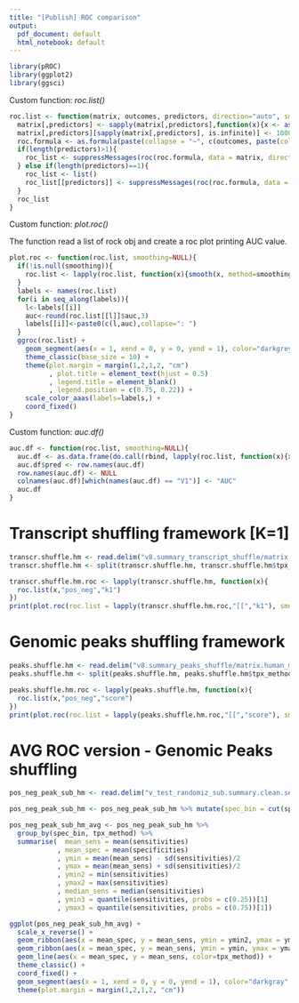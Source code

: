 ```yaml
---
title: "[Publish] ROC comparison"
output:
  pdf_document: default
  html_notebook: default
---
```


```r
library(pROC)
library(ggplot2)
library(ggsci)
```

Custom function: _roc.list()_

```r
roc.list <- function(matrix, outcomes, predictors, direction="auto", smoothing=NULL){
  matrix[,predictors] <- sapply(matrix[,predictors],function(x){x <- as.numeric(x)})
  matrix[,predictors][sapply(matrix[,predictors], is.infinite)] <- 1000
  roc.formula <- as.formula(paste(collapse = "~", c(outcomes, paste(collapse = "+", predictors))))
  if(length(predictors)>1){
    roc_list <- suppressMessages(roc(roc.formula, data = matrix, direction = direction, na.rm = T))
  } else if(length(predictors)==1){
    roc_list <- list()
    roc_list[[predictors]] <- suppressMessages(roc(roc.formula, data = matrix, direction = direction, na.rm = T))
  }
  roc_list
}
```

Custom function: _plot.roc()_

The function read a list of rock obj and create a roc plot printing AUC value.

```r
plot.roc <- function(roc.list, smoothing=NULL){
  if(!is.null(smoothing)){
    roc.list <- lapply(roc.list, function(x){smooth(x, method=smoothing)})
  }
  labels <- names(roc.list)
  for(i in seq_along(labels)){
    l<-labels[[i]]
    auc<-round(roc.list[[l]]$auc,3)
    labels[[i]]<-paste0(c(l,auc),collapse=": ")
  }
  ggroc(roc.list) + 
    geom_segment(aes(x = 1, xend = 0, y = 0, yend = 1), color="darkgrey", linetype="dashed") +
    theme_classic(base_size = 10) +
    theme(plot.margin = margin(1,2,1,2, "cm")
          , plot.title = element_text(hjust = 0.5)
          , legend.title = element_blank()
          , legend.position = c(0.75, 0.22)) +
    scale_color_aaas(labels=labels,) +
    coord_fixed()
}
```

Custom function: _auc.df()_

```r
auc.df <- function(roc.list, smoothing=NULL){
  auc.df <- as.data.frame(do.call(rbind, lapply(roc.list, function(x){x$auc})))
  auc.df$pred <- row.names(auc.df)
  row.names(auc.df) <- NULL
  colnames(auc.df)[which(names(auc.df) == "V1")] <- "AUC"
  auc.df
}
```


# Transcript shuffling framework [K=1]
```r
transcr.shuffle.hm <- read.delim("v8.summary_transcript_shuffle/matrix.human_mouse.tpx_method.gz", header=T)
transcr.shuffle.hm <- split(transcr.shuffle.hm, transcr.shuffle.hm$tpx_method)

transcr.shuffle.hm.roc <- lapply(transcr.shuffle.hm, function(x){
  roc.list(x,"pos_neg","k1")
})
print(plot.roc(roc.list = lapply(transcr.shuffle.hm.roc,"[[","k1"), smoothing = "binormal"))
```


# Genomic peaks shuffling framework
```r
peaks.shuffle.hm <- read.delim("v8.summary_peaks_shuffle/matrix.human_mouse.tpx_method.gz", header=T)
peaks.shuffle.hm <- split(peaks.shuffle.hm, peaks.shuffle.hm$tpx_method)

peaks.shuffle.hm.roc <- lapply(peaks.shuffle.hm, function(x){
  roc.list(x,"pos_neg","score")
})
print(plot.roc(roc.list = lapply(peaks.shuffle.hm.roc,"[[","score"), smoothing = "binormal"))
```


# AVG ROC version - Genomic Peaks shuffling 
```r
pos_neg_peak_sub_hm <- read.delim("v_test_randomiz_sub.summary.clean.sens_spec.tpx_method.gz",header=T)

pos_neg_peak_sub_hm <- pos_neg_peak_sub_hm %>% mutate(spec_bin = cut(specificities, breaks=c(0, 0.1, 0.2, 0.3, 0.4, 0.5, 0.6, 0.7, 0.8, 0.9, 1), include.lowest=T))

pos_neg_peak_sub_hm_avg <- pos_neg_peak_sub_hm %>%
  group_by(spec_bin, tpx_method) %>%
  summarise(  mean_sens = mean(sensitivities)
            , mean_spec = mean(specificities)
            , ymin = mean(mean_sens) - sd(sensitivities)/2
            , ymax = mean(mean_sens) + sd(sensitivities)/2
            , ymin2 = min(sensitivities)
            , ymax2 = max(sensitivities)
            , median_sens = median(sensitivities)
            , ymin3 = quantile(sensitivities, probs = c(0.25))[1]
            , ymax3 = quantile(sensitivities, probs = c(0.75))[1])

ggplot(pos_neg_peak_sub_hm_avg) +
  scale_x_reverse() +
  geom_ribbon(aes(x = mean_spec, y = mean_sens, ymin = ymin2, ymax = ymax2, group=tpx_method), fill = "grey90") +
  geom_ribbon(aes(x = mean_spec, y = mean_sens, ymin = ymin, ymax = ymax, group=tpx_method), fill = "grey50") +
  geom_line(aes(x = mean_spec, y = mean_sens, color=tpx_method)) +
  theme_classic() +
  coord_fixed() +
  geom_segment(aes(x = 1, xend = 0, y = 0, yend = 1), color="darkgray", linetype="dashed", size = 0.3) +
  theme(plot.margin = margin(1,2,1,2, "cm"))
```



